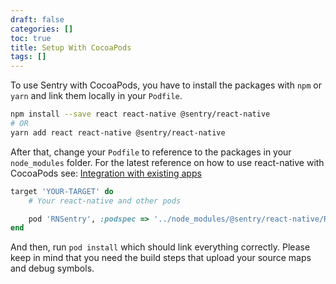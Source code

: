 ```yaml
---
draft: false
categories: []
toc: true
title: Setup With CocoaPods
tags: []
---
```


To use Sentry with CocoaPods, you have to install the packages with `npm` or `yarn` and link them locally in your `Podfile`.

```bash
npm install --save react react-native @sentry/react-native
# OR
yarn add react react-native @sentry/react-native
```

After that, change your `Podfile` to reference to the packages in your `node_modules` folder. For the latest reference on how to use react-native with CocoaPods see: [Integration with existing apps](https://facebook.github.io/react-native/docs/integration-with-existing-apps.html#configuring-cocoapods-dependencies)

```ruby
target 'YOUR-TARGET' do
    # Your react-native and other pods

    pod 'RNSentry', :podspec => '../node_modules/@sentry/react-native/RNSentry.podspec' # or your path to node_modules
end
```

And then, run `pod install` which should link everything correctly. Please keep in mind that you need the build steps that upload your source maps and debug symbols.

